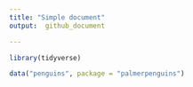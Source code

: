 ```yaml
---
title: "Simple document"
output:  github_document

---
```

```r
library(tidyverse)
```
```r
data("penguins", package = "palmerpenguins")


```





